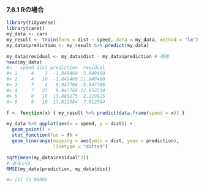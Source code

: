 ### 7.6.1 Rの場合

```r
library(tidyverse)
library(caret)
my_data <- cars
my_result <- train(form = dist ~ speed, data = my_data, method = "lm") # モデル生成
my_data$prediction <- my_result %>% predict(my_data)                   # 予測
```

```r
my_data$residual <- my_data$dist - my_data$prediction # 残差
head(my_data)
#>   speed dist prediction  residual
#> 1     4    2  -1.849460  3.849460
#> 2     4   10  -1.849460 11.849460
#> 3     7    4   9.947766 -5.947766
#> 4     7   22   9.947766 12.052234
#> 5     8   16  13.880175  2.119825
#> 6     9   10  17.812584 -7.812584
```

```r
f <- function(x) { my_result %>% predict(data.frame(speed = x)) }

my_data %>% ggplot(aes(x = speed, y = dist)) +
  geom_point() +
  stat_function(fun = f) +
  geom_linerange(mapping = aes(ymin = dist, ymax = prediction),
                 linetype = "dotted")
```

```r
sqrt(mean(my_data$residual^2))
# あるいは
RMSE(my_data$prediction, my_data$dist)

#> [1] 15.06886
```

